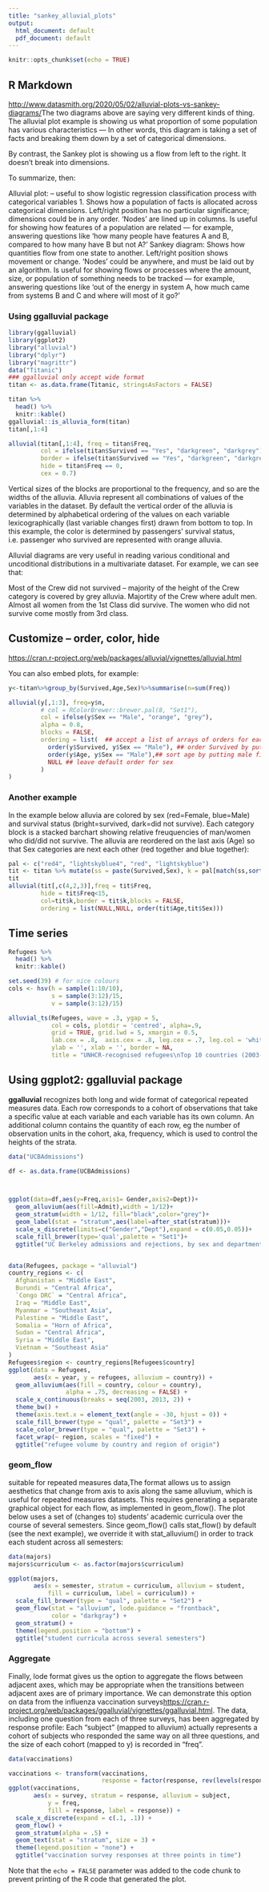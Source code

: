 ```yaml
---
title: "sankey_alluvial_plots"
output:
  html_document: default
  pdf_document: default
---
```


```r
knitr::opts_chunk$set(echo = TRUE)
```

## R Markdown

<http://www.datasmith.org/2020/05/02/alluvial-plots-vs-sankey-diagrams/>The two diagrams above are saying very different kinds of thing.  The alluvial plot example is showing us what proportion of some population has various characteristics — In other words, this diagram is taking a set of facts and breaking them down by a set of categorical dimensions.

By contrast, the Sankey plot is showing us a flow from left to the right. It doesn't break into dimensions. 

To summarize, then:

Alluvial plot: -- useful to show logistic regression classification process with categorical variables
1. Shows how a population of facts is allocated across categorical dimensions.
Left/right position has no particular significance; dimensions could be in any order.
‘Nodes’ are lined up in columns.
Is useful for showing how features of a population are related — for example, answering questions like ‘how many people have features A and B, compared to how many have B but not A?’
Sankey diagram:
Shows how quantities flow from one state to another.
Left/right position shows movement or change.
‘Nodes’ could be anywhere, and must be laid out by an algorithm.
Is useful for showing flows or processes where the amount, size, or population of something needs to be tracked — for example, answering questions like ‘out of the energy in system A, how much came from systems B and C and where will most of it go?’


### Using ggalluvial package
```r
library(ggalluvial)
library(ggplot2)
library("alluvial")
library("dplyr")
library("magrittr")
data("Titanic")
### ggalluvial only accept wide format
titan <- as.data.frame(Titanic, stringsAsFactors = FALSE)

titan %>% 
  head() %>% 
  knitr::kable()
ggalluvial::is_alluvia_form(titan)
titan[,1:4]

alluvial(titan[,1:4], freq = titan$Freq,
         col = ifelse(titan$Survived == "Yes", "darkgreen", "darkgrey"),
         border = ifelse(titan$Survived == "Yes", "darkgreen", "darkgrey"),
         hide = titan$Freq == 0,
         cex = 0.7)


```

Vertical sizes of the blocks are proportional to the frequency, and so are the widths of the alluvia. Alluvia represent all combinations of values of the variables in the dataset. By default the vertical order of the alluvia is determined by alphabetical ordering of the values on each variable lexicographically (last variable changes first) drawn from bottom to top. In this example, the color is determined by passengers’ survival status, i.e. passenger who survived are represented with orange alluvia.

Alluvial diagrams are very useful in reading various conditional and uncoditional distributions in a multivariate dataset. For example, we can see that:

Most of the Crew did not survived – majority of the height of the Crew category is covered by grey alluvia.
Majortity of the Crew where adult men.
Almost all women from the 1st Class did survive.
The women who did not survive come mostly from 3rd class.



## Customize -- order, color, hide 

<https://cran.r-project.org/web/packages/alluvial/vignettes/alluvial.html>

You can also embed plots, for example:

```r
y<-titan%>%group_by(Survived,Age,Sex)%>%summarise(n=sum(Freq))

alluvial(y[,1:3], freq=y$n, 
         # col = RColorBrewer::brewer.pal(8, "Set1"),
         col = ifelse(y$Sex == "Male", "orange", "grey"),
         alpha = 0.8,
         blocks = FALSE,
         ordering = list(  ## accept a list of arrays of orders for each dimension, numeric vectors or NULLs one for each variable in the data
           order(y$Survived, y$Sex == "Male"), ## order Survived by putting male first
           order(y$Age, y$Sex == "Male"),## sort age by putting male first
           NULL ## leave default order for sex
         )
)
```

### Another example 

In the example below alluvia are colored by sex (red=Female, blue=Male) and survival status (bright=survived, dark=did not survive). Each category block is a stacked barchart showing relative freuquencies of man/women who did/did not survive. The alluvia are reordered on the last axis (Age) so that Sex categories are next each other (red together and blue together):

```r
pal <- c("red4", "lightskyblue4", "red", "lightskyblue")
tit <- titan %>% mutate(ss = paste(Survived,Sex), k = pal[match(ss,sort(unique(ss)))])
tit
alluvial(tit[,c(4,2,3)],freq = tit$Freq,
         hide = tit$Freq<15,
         col=tit$k,border = tit$k,blocks = FALSE,
         ordering = list(NULL,NULL, order(tit$Age,tit$Sex)))

```

## Time series
```r
Refugees %>% 
  head() %>% 
  knitr::kable()
```

```r
set.seed(39) # for nice colours
cols <- hsv(h = sample(1:10/10), 
            s = sample(3:12)/15,
            v = sample(3:12)/15)

alluvial_ts(Refugees, wave = .3, ygap = 5, 
            col = cols, plotdir = 'centred', alpha=.9,
            grid = TRUE, grid.lwd = 5, xmargin = 0.5, 
            lab.cex = .8,  axis.cex = .8, leg.cex = .7, leg.col = 'white',
            ylab = '', xlab = '', border = NA, 
            title = "UNHCR-recognised refugees\nTop 10 countries (2003-13)\n")

```
## Using ggplot2: ggalluvial package

**ggalluvial** recognizes both long and wide format of categorical repeated measures data. Each row corresponds to a cohort of observations that take a specific value at each variable and each variable has its own column. An additional column contains the quantity of each row, eg the number of observation units in the cohort, aka, frequency, which is used to control the heights of the strata. 
```r
data("UCBAdmissions")

df <- as.data.frame(UCBAdmissions)



ggplot(data=df,aes(y=Freq,axis1= Gender,axis2=Dept))+
  geom_alluvium(aes(fill=Admit),width = 1/12)+
  geom_stratum(width = 1/12, fill="black",color="grey")+
  geom_label(stat = "stratum",aes(label=after_stat(stratum)))+
  scale_x_discrete(limits=c("Gender","Dept"),expand = c(0.05,0.05))+
  scale_fill_brewer(type='qual',palette = "Set1")+
  ggtitle("UC Berkeley admissions and rejections, by sex and department")



```
```r
data(Refugees, package = "alluvial")
country_regions <- c(
  Afghanistan = "Middle East",
  Burundi = "Central Africa",
  `Congo DRC` = "Central Africa",
  Iraq = "Middle East",
  Myanmar = "Southeast Asia",
  Palestine = "Middle East",
  Somalia = "Horn of Africa",
  Sudan = "Central Africa",
  Syria = "Middle East",
  Vietnam = "Southeast Asia"
)
Refugees$region <- country_regions[Refugees$country]
ggplot(data = Refugees,
       aes(x = year, y = refugees, alluvium = country)) +
  geom_alluvium(aes(fill = country, colour = country),
                alpha = .75, decreasing = FALSE) +
  scale_x_continuous(breaks = seq(2003, 2013, 2)) +
  theme_bw() +
  theme(axis.text.x = element_text(angle = -30, hjust = 0)) +
  scale_fill_brewer(type = "qual", palette = "Set3") +
  scale_color_brewer(type = "qual", palette = "Set3") +
  facet_wrap(~ region, scales = "fixed") +
  ggtitle("refugee volume by country and region of origin")
```
### geom_flow

suitable for repeated measures data,The format allows us to assign aesthetics that change from axis to axis along the same alluvium, which is useful for repeated measures datasets. This requires generating a separate graphical object for each flow, as implemented in geom_flow(). The plot below uses a set of (changes to) students’ academic curricula over the course of several semesters. Since geom_flow() calls stat_flow() by default (see the next example), we override it with stat_alluvium() in order to track each student across all semesters:

```r
data(majors)
majors$curriculum <- as.factor(majors$curriculum)

ggplot(majors,
       aes(x = semester, stratum = curriculum, alluvium = student,
           fill = curriculum, label = curriculum)) +
  scale_fill_brewer(type = "qual", palette = "Set2") +
  geom_flow(stat = "alluvium", lode.guidance = "frontback",
            color = "darkgray") +
  geom_stratum() +
  theme(legend.position = "bottom") +
  ggtitle("student curricula across several semesters")
```

### Aggregate 

Finally, lode format gives us the option to aggregate the flows between adjacent axes, which may be appropriate when the transitions between adjacent axes are of primary importance. We can demonstrate this option on data from the influenza vaccination surveys<https://cran.r-project.org/web/packages/ggalluvial/vignettes/ggalluvial.html>. The data, including one question from each of three surveys, has been aggregated by response profile: Each “subject” (mapped to alluvium) actually represents a cohort of subjects who responded the same way on all three questions, and the size of each cohort (mapped to y) is recorded in “freq”.
```r
data(vaccinations)

vaccinations <- transform(vaccinations,
                          response = factor(response, rev(levels(response))))
ggplot(vaccinations,
       aes(x = survey, stratum = response, alluvium = subject,
           y = freq,
           fill = response, label = response)) +
  scale_x_discrete(expand = c(.1, .1)) +
  geom_flow() +
  geom_stratum(alpha = .5) +
  geom_text(stat = "stratum", size = 3) +
  theme(legend.position = "none") +
  ggtitle("vaccination survey responses at three points in time")
```





Note that the `echo = FALSE` parameter was added to the code chunk to prevent printing of the R code that generated the plot.

